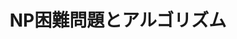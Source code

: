 ﻿---
title: "NP困難問題とアルゴリズム"
category: "情報理工学院"
vol: 62
interviewee: "渡辺 治 "
url: ""
tags: ["コンピュータ","アルゴリズム","難問"]
pdf: "62-1.pdf"
career: ""
preface: "現在、コンピュータは我々の産業の中心に位置している。その性能は現在もなお発達し続けており、より難しい処理も高速に行えるようになっている。しかし、その功績はコンピュータ自身の発展だけによるものではない。コンピュータにどのように処理をさせるかを考えている人たちの努力の賜物でもある。今回取材に伺った渡辺もその一端を担っている。本記事では、コンピュータに効率よく処理を行わせるために渡辺がどのような工夫を行っているのかを紹介していく。"
---
